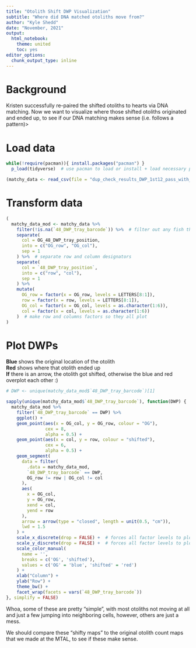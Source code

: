 ```yaml
---
title: "Otolith Shift DWP Visualization"
subtitle: "Where did DNA matched otoliths move from?"
author: "Kyle Shedd"
date: "November, 2021"
output:
  html_notebook:
    theme: united
    toc: yes
editor_options: 
  chunk_output_type: inline
---
```


# Background  

Kristen successfully re-paired the shifted otoliths to hearts via DNA matching. Now we want to visualize where those shifted otoliths originated and ended up, to see if our DNA matching makes sense (i.e. follows a pattern)>

# Load data

```r
while(!require(pacman)){ install.packages("pacman") }
  p_load(tidyverse)  # use pacman to load or install + load necessary packages
```

```r
(matchy_data <- read_csv(file = "dup_check_results_DWP_1st12_pass_with_wells.csv"))
```

# Transform data

```r
(
  matchy_data_mod <- matchy_data %>%
    filter(!is.na(`48_DWP_tray_barcode`)) %>%  # filter out any fish that aren't matched up with DWP (i.e. not run yet)
    separate(
      col = OG_48_DWP_tray_position,
      into = c("OG_row", "OG_col"),
      sep = 1
    ) %>%  # separate row and column designators
    separate(
      col = `48_DWP_tray_position`,
      into = c("row", "col"),
      sep = 1
    ) %>%
    mutate(
      OG_row = factor(x = OG_row, levels = LETTERS[8:1]),
      row = factor(x = row, levels = LETTERS[8:1]),
      OG_col = factor(x = OG_col, levels = as.character(1:6)),
      col = factor(x = col, levels = as.character(1:6))
    )  # make row and columns factors so they all plot
)
```


# Plot DWPs

**Blue** shows the original location of the otolith  
**Red** shows where that otolith ended up  
**If** there is an arrow, the otolith got shifted, otherwise the blue and red overplot each other :)
```r
# DWP <- unique(matchy_data_mod$`48_DWP_tray_barcode`)[1]

sapply(unique(matchy_data_mod$`48_DWP_tray_barcode`), function(DWP) {
  matchy_data_mod %>%
    filter(`48_DWP_tray_barcode` == DWP) %>%
    ggplot() +
    geom_point(aes(x = OG_col, y = OG_row, colour = "OG"),
               cex = 8,
               alpha = 0.5) +
    geom_point(aes(x = col, y = row, colour = "shifted"),
               cex = 6,
               alpha = 0.5) +
    geom_segment(
      data = filter(
        .data = matchy_data_mod,
        `48_DWP_tray_barcode` == DWP,
        OG_row != row | OG_col != col
      ),
      aes(
        x = OG_col,
        y = OG_row,
        xend = col,
        yend = row
      ),
      arrow = arrow(type = "closed", length = unit(0.5, "cm")), 
      lwd = 1.5
    ) +
    scale_x_discrete(drop = FALSE) +  # forces all factor levels to plot
    scale_y_discrete(drop = FALSE) +  # forces all factor levels to plot
    scale_color_manual(
      name = '',
      breaks = c('OG', 'shifted'),
      values = c('OG' = 'blue', 'shifted' = 'red')
    ) +
    xlab("Column") +
    ylab("Row") +
    theme_bw() +
    facet_wrap(facets = vars(`48_DWP_tray_barcode`))
}, simplify = FALSE)
```

Whoa, some of these are pretty "simple", with most otoliths not moving at all and just a few jumping into neighboring cells, however, others are just a mess.

We should compare these "shifty maps" to the original otolith count maps that we made at the MTAL, to see if these make sense.
